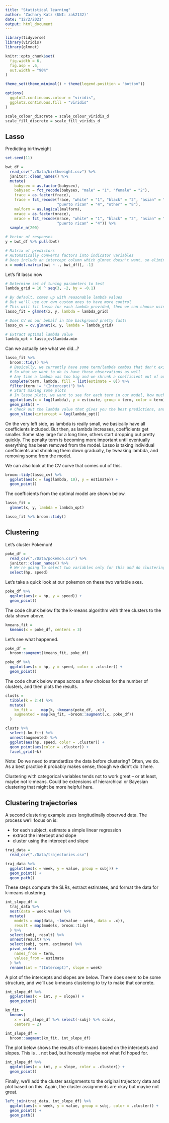 ```yaml
---
title: "Statistical learning"
author: 'Zachary Katz (UNI: zak2132)'
date: "12/2/2021"
output: html_document
---
```


```r
library(tidyverse)
library(viridis)
library(glmnet)

knitr::opts_chunk$set(
  fig.width = 6,
  fig.asp = .6,
  out.width = "90%"
)

theme_set(theme_minimal() + theme(legend.position = "bottom"))

options(
  ggplot2.continuous.colour = "viridis",
  ggplot2.continuous.fill = "viridis"
)

scale_colour_discrete = scale_colour_viridis_d
scale_fill_discrete = scale_fill_viridis_d

```

## Lasso

Predicting birthweight

```r

set.seed(11)

bwt_df = 
  read_csv("./Data/birthweight.csv") %>% 
  janitor::clean_names() %>%
  mutate(
    babysex = as.factor(babysex),
    babysex = fct_recode(babysex, "male" = "1", "female" = "2"),
    frace = as.factor(frace),
    frace = fct_recode(frace, "white" = "1", "black" = "2", "asian" = "3", 
                       "puerto rican" = "4", "other" = "8"),
    malform = as.logical(malform),
    mrace = as.factor(mrace),
    mrace = fct_recode(mrace, "white" = "1", "black" = "2", "asian" = "3", 
                       "puerto rican" = "4")) %>% 
  sample_n(200)
```

```r
# Vector of responses
y = bwt_df %>% pull(bwt)

# Matrix of predictors
# Automatically converts factors into indicator variables
# Does include an intercept column which glmnet doesn't want, so eliminate it using [, -1]
x = model.matrix(bwt ~ ., bwt_df)[, -1]
```

Let's fit lasso now

```r
# Determine set of tuning parameters to test
lambda_grid = 10 ^ seq(3, -2, by = -0.1)

# By default, comes up with reasonable lambda values
# But we'll use our own custom ones to have more control
# This will fit lasso for each lambda provided, then we can choose using cross-validation
lasso_fit = glmnet(x, y, lambda = lambda_grid)

# Does CV on our behalf in the background pretty fast!
lasso_cv = cv.glmnet(x, y, lambda = lambda_grid)

# Extract optimal lambda value
lambda_opt = lasso_cv$lambda.min
```

Can we actually see what we did...?

```r
lasso_fit %>% 
  broom::tidy() %>% 
  # Basically, we currently have some term/lambda combos that don't exist in data frame right now
  # So what we want to do is have those observations as well
  # Any time a lambda was too big and we shrunk a coefficient out of our model, we will see 0s now
  complete(term, lambda, fill = list(estimate = 0)) %>% 
  filter(term != "(Intercept)") %>% 
  # Start making some plots
  # In lasso plots, we want to see for each term in our model, how much the estimated coefficient changes by lambda
  ggplot(aes(x = log(lambda), y = estimate, group = term, color = term)) + 
  geom_path() + 
  # Check out the lambda value that gives you the best predictions, and what the coefficients of the remaining terms would be
  geom_vline(xintercept = log(lambda_opt))
```

On the very left side, as lambda is really small, we basically have all coefficients included. But then, as lambda increases, coefficients get smaller. Some stay large for a long time, others start dropping out pretty quickly. The penalty term is becoming more important until eventually everything has been removed from the model. Lasso is taking individual coefficients and shrinking them down gradually, by tweaking lambda, and removing some from the model.

We can also look at the CV curve that comes out of this.

```r
broom::tidy(lasso_cv) %>% 
  ggplot(aes(x = log(lambda, 10), y = estimate)) + 
  geom_point()  
```

The coefficients from the optimal model are shown below.


```r
lasso_fit = 
  glmnet(x, y, lambda = lambda_opt)

lasso_fit %>% broom::tidy()
```

## Clustering

Let's cluster Pokemon!

```r
poke_df = 
  read_csv("./Data/pokemon.csv") %>% 
  janitor::clean_names() %>% 
  # We're going to select two variables only for this and do clustering based on those two variables
  select(hp, speed)
```

Let's take a quick look at our pokemon on these two variable axes.

```r
poke_df %>% 
  ggplot(aes(x = hp, y = speed)) + 
  geom_point()
```

The code chunk below fits the k-means algorithm with three clusters to the data shown above.

```r
kmeans_fit =
  kmeans(x = poke_df, centers = 3)
```

Let's see what happened.

```r
poke_df =
  broom::augment(kmeans_fit, poke_df)

poke_df %>% 
  ggplot(aes(x = hp, y = speed, color = .cluster)) +
  geom_point()
```

The code chunk below maps across a few choices for the number of clusters, and then plots the results.

```r
clusts =
  tibble(k = 2:4) %>%
  mutate(
    km_fit =    map(k, ~kmeans(poke_df, .x)),
    augmented = map(km_fit, ~broom::augment(.x, poke_df))
  )

clusts %>% 
  select(-km_fit) %>% 
  unnest(augmented) %>% 
  ggplot(aes(hp, speed, color = .cluster)) +
  geom_point(aes(color = .cluster)) +
  facet_grid(~k)
```

Note: Do we need to standardize the data before clustering? Often, we do. As a best practice it probably makes sense, though we didn't do it here.

Clustering with categorical variables tends not to work great -- or at least, maybe not k-means. Could be extensions of hierarchical or Bayesian clustering that might be more helpful here.

## Clustering trajectories

A second clustering example uses longitudinally observed data. The process we’ll focus on is:

* for each subject, estimate a simple linear regression
* extract the intercept and slope
* cluster using the intercept and slope

```r
traj_data = 
  read_csv("./Data/trajectories.csv")

traj_data %>% 
  ggplot(aes(x = week, y = value, group = subj)) + 
  geom_point() + 
  geom_path()
```

These steps compute the SLRs, extract estimates, and format the data for k-means clustering.

```r
int_slope_df = 
  traj_data %>% 
  nest(data = week:value) %>% 
  mutate(
    models = map(data, ~lm(value ~ week, data = .x)),
    result = map(models, broom::tidy)
  ) %>% 
  select(subj, result) %>% 
  unnest(result) %>% 
  select(subj, term, estimate) %>% 
  pivot_wider(
    names_from = term,
    values_from = estimate
  ) %>% 
  rename(int = "(Intercept)", slope = week)
```

A plot of the intercepts and slopes are below. There does seem to be some structure, and we’ll use k-means clustering to try to make that concrete.

```r
int_slope_df %>% 
  ggplot(aes(x = int, y = slope)) + 
  geom_point()
```

```r
km_fit = 
  kmeans(
    x = int_slope_df %>% select(-subj) %>% scale, 
    centers = 2)

int_slope_df =
  broom::augment(km_fit, int_slope_df)
```

The plot below shows the results of k-means based on the intercepts and slopes. This is … not bad, but honestly maybe not what I’d hoped for.

```r
int_slope_df %>% 
  ggplot(aes(x = int, y = slope, color = .cluster)) +
  geom_point()
```

Finally, we’ll add the cluster assignments to the original trajectory data and plot based on this. Again, the cluster assignments are okay but maybe not great.

```r
left_join(traj_data, int_slope_df) %>% 
  ggplot(aes(x = week, y = value, group = subj, color = .cluster)) + 
  geom_point() + 
  geom_path() 
```

